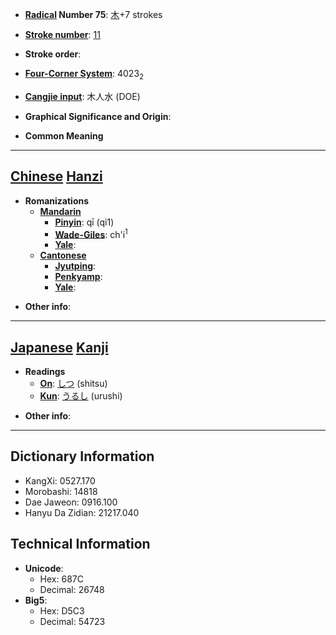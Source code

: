* '''[[Wiktionary:Chinese radical index| Radical]] Number 75''': [[Wiktionary:Chinese radical index 木|木]]+7 strokes

* '''[[Wiktionary:Chinese total strokes index|Stroke number]]''': [[Wiktionary:Chinese total strokes index 11|11]]

* '''Stroke order''': 

* '''[[Wiktionary:Chinese four corner index|Four-Corner System]]''': 4023<sub>2</sub>

* '''[[Wiktionary:Chinese Cangjie index|Cangjie input]]''': 木人水 (DOE)

* '''Graphical Significance and Origin''': 

* '''Common Meaning'''

----

== [[Chinese]] [[Hanzi]] ==

* '''Romanizations'''
** '''[[Mandarin]]'''
*** '''[[Pinyin]]''': qī (qi1)
*** '''[[Wade-Giles]]''': ch'i<sup>1</sup>
*** '''[[Yale]]''': 
** '''[[Cantonese]]'''
*** '''[[Jyutping]]''':
*** '''[[Penkyamp]]''': 
*** '''[[Yale]]''': 

* '''Other info''': 

----

== [[Japanese]] [[Kanji]] ==

* '''Readings'''
** '''[[On]]''': [[しつ]] (shitsu)
** '''[[Kun]]''': [[うるし]] (urushi)

* '''Other info''':  

----

== Dictionary Information ==

* KangXi: 0527.170
* Morobashi: 14818
* Dae Jaweon: 0916.100
* Hanyu Da Zidian: 21217.040

== Technical Information ==

* '''Unicode''':
** Hex: 687C
** Decimal: 26748
* '''Big5''':
** Hex: D5C3
** Decimal: 54723